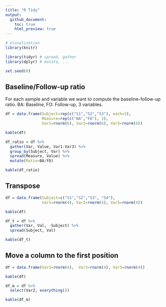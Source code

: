 ```yaml
---
title: "R Tidy"
output:
  github_document:
    toc: true
    html_preview: true
---
```


```r
# Visualization
library(knitr) 

library(tidyr) # spread, gather
library(dplyr) # mutate, ...

set.seed(0)
```
  
## Baseline/Follow-up ratio
For each sample and variable we want to compute the baseline-follow-up ratio.
BA: Baseline, FO: Follow-up, 3 variables.

```r
df = data.frame(Subject=rep(c("S1","S2","S3"), each=2),
                Measure=rep(c("BA","FO"), 3),
                Var1=rnorm(6), Var2=rnorm(6), Var3=rnorm(6))

kable(df)
```

```r
df_ratio = df %>% 
  gather(Var, Value, Var1:Var3) %>%
  group_by(Subject, Var) %>%
  spread(Measure, Value) %>%
  mutate(Ratio=BA/FO)

kable(df_ratio)
```

## Transpose
```r
df = data.frame(Subject=c("S1","S2","S3", "S4"),
                Var1=rnorm(4), Var2=rnorm(4), Var3=rnorm(4))

kable(df)
```
```r
df_t = df %>% 
  gather(Var, Val, -Subject) %>% 
  spread(Subject, Val)

kable(df_t)
```

## Move a column to the first position

```r
df = data.frame(Var1=rnorm(4),  Var2=rnorm(4), Var3=rnorm(4))

kable(df)
```
```r
df_m = df %>% 
  select(Var2, everything())

kable(df_m)
```


